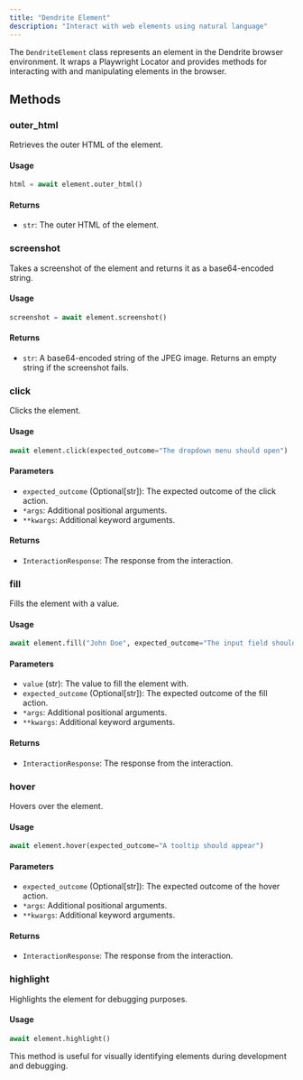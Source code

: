```yaml
---
title: "Dendrite Element"
description: "Interact with web elements using natural language"
---
```


The `DendriteElement` class represents an element in the Dendrite browser environment. It wraps a Playwright Locator and provides methods for interacting with and manipulating elements in the browser.

## Methods

### outer_html

Retrieves the outer HTML of the element.

#### Usage

```python
html = await element.outer_html()
```

#### Returns

- `str`: The outer HTML of the element.

### screenshot

Takes a screenshot of the element and returns it as a base64-encoded string.

#### Usage

```python
screenshot = await element.screenshot()
```

#### Returns

- `str`: A base64-encoded string of the JPEG image. Returns an empty string if the screenshot fails.

### click

Clicks the element.

#### Usage

```python
await element.click(expected_outcome="The dropdown menu should open")
```

#### Parameters

- `expected_outcome` (Optional[str]): The expected outcome of the click action.
- `*args`: Additional positional arguments.
- `**kwargs`: Additional keyword arguments.

#### Returns

- `InteractionResponse`: The response from the interaction.

### fill

Fills the element with a value.

#### Usage

```python
await element.fill("John Doe", expected_outcome="The input field should contain the entered name")
```

#### Parameters

- `value` (str): The value to fill the element with.
- `expected_outcome` (Optional[str]): The expected outcome of the fill action.
- `*args`: Additional positional arguments.
- `**kwargs`: Additional keyword arguments.

#### Returns

- `InteractionResponse`: The response from the interaction.

### hover

Hovers over the element.

#### Usage

```python
await element.hover(expected_outcome="A tooltip should appear")
```

#### Parameters

- `expected_outcome` (Optional[str]): The expected outcome of the hover action.
- `*args`: Additional positional arguments.
- `**kwargs`: Additional keyword arguments.

#### Returns

- `InteractionResponse`: The response from the interaction.

### highlight

Highlights the element for debugging purposes.

#### Usage

```python
await element.highlight()
```

This method is useful for visually identifying elements during development and debugging.